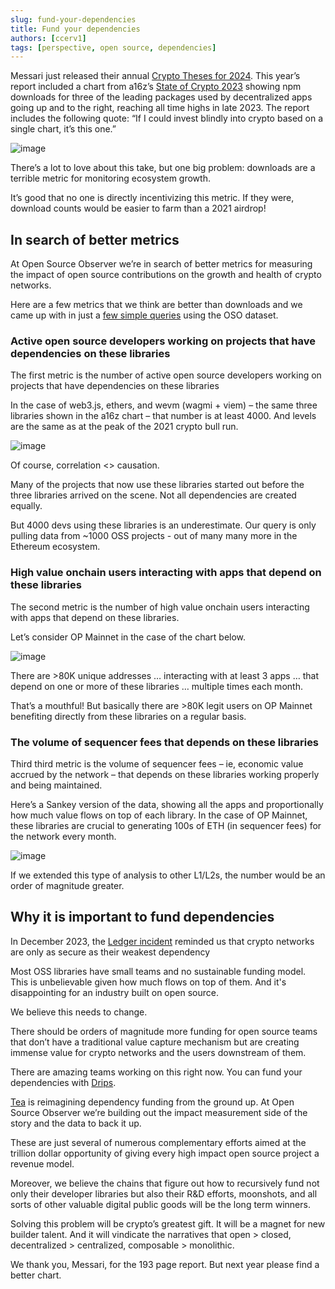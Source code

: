 ```yaml
---
slug: fund-your-dependencies
title: Fund your dependencies
authors: [ccerv1]
tags: [perspective, open source, dependencies]
---
```


Messari just released their annual [Crypto Theses for 2024](https://messari.io/crypto-theses-for-2024). This year’s report included a chart from a16z’s [State of Crypto 2023](https://a16zcrypto.com/posts/article/spotlight-on-crypto-policy/) showing npm downloads for three of the leading packages used by decentralized apps going up and to the right, reaching all time highs in late 2023. The report includes the following quote: “If I could invest blindly into crypto based on a single chart, it’s this one.” 

![image](./a16z.png)

There’s a lot to love about this take, but one big problem: downloads are a terrible metric for monitoring ecosystem growth.

<!-- truncate -->

It’s good that no one is directly incentivizing this metric. If they were, download counts would be easier to farm than a 2021 airdrop!


## In search of better metrics

At Open Source Observer we’re in search of better metrics for measuring the impact of open source contributions on the growth and health of crypto networks.

Here are a few metrics that we think are better than downloads and we came up with in just a [few simple queries](https://github.com/opensource-observer/insights/blob/main/analysis/dependencies/2023-12-21_EthereumDependencies.ipynb) using the OSO dataset.


### Active open source developers working on projects that have dependencies on these libraries

The first metric is the number of active open source developers working on projects that have dependencies on these libraries

In the case of web3.js, ethers, and wevm (wagmi + viem) – the same three libraries shown in the a16z chart – that number is at least 4000. And levels are the same as at the peak of the 2021 crypto bull run.

![image](./mads.png)

Of course, correlation &lt;> causation.

Many of the projects that now use these libraries started out before the three libraries arrived on the scene. Not all dependencies are created equally.

But 4000 devs using these libraries is an underestimate. Our query is only pulling data from ~1000 OSS projects - out of many many more in the Ethereum ecosystem.


### High value onchain users interacting with apps that depend on these libraries

The second metric is the number of high value onchain users interacting with apps that depend on these libraries.

Let’s consider OP Mainnet in the case of the chart below.

![image](./maus.png)

There are >80K unique addresses … interacting with at least 3 apps … that depend on one or more of these libraries … multiple times each month.

That’s a mouthful! But basically there are >80K legit users on OP Mainnet benefiting directly from these libraries on a regular basis.


### The volume of sequencer fees that depends on these libraries

Third third metric is the volume of sequencer fees – ie, economic value accrued by the network – that depends on these libraries working properly and being maintained.

Here’s a Sankey version of the data, showing all the apps and proportionally how much value flows on top of each library. In the case of OP Mainnet, these libraries are crucial to generating 100s of ETH (in sequencer fees) for the network every month. 

![image](./sankey.png)

If we extended this type of analysis to other L1/L2s, the number would be an order of magnitude greater.


## Why it is important to fund dependencies

In December 2023, the [Ledger incident](https://www.ledger.com/blog/a-letter-from-ledger-chairman-ceo-pascal-gauthier-regarding-ledger-connect-kit-exploit) reminded us that crypto networks are only as secure as their weakest dependency

Most OSS libraries have small teams and no sustainable funding model. This is unbelievable given how much flows on top of them. And it's disappointing for an industry built on open source.

We believe this needs to change.

There should be orders of magnitude more funding for open source teams that don’t have a traditional value capture mechanism but are creating immense value for crypto networks and the users downstream of them.

There are amazing teams working on this right now. You can fund your dependencies with [Drips](https://www.drips.network/). 

[Tea](https://tea.xyz/) is reimagining dependency funding from the ground up. At Open Source Observer we’re building out the impact measurement side of the story and the data to back it up.

These are just several of numerous complementary efforts aimed at the trillion dollar opportunity of giving every high impact open source project a revenue model.

Moreover, we believe the chains that figure out how to recursively fund not only their developer libraries but also their R&D efforts, moonshots, and all sorts of other valuable digital public goods will be the long term winners.

Solving this problem will be crypto’s greatest gift. It will be a magnet for new builder talent. And it will vindicate the narratives that open > closed, decentralized > centralized, composable > monolithic.

We thank you, Messari, for the 193 page report. But next year please find a better chart.

